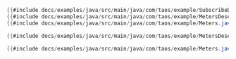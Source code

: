 ```java
{{#include docs/examples/java/src/main/java/com/taos/example/SubscribeDemo.java}}
{{#include docs/examples/java/src/main/java/com/taos/example/MetersDeserializer.java}}
{{#include docs/examples/java/src/main/java/com/taos/example/Meters.java}}
```
```java
{{#include docs/examples/java/src/main/java/com/taos/example/MetersDeserializer.java}}
```
```java
{{#include docs/examples/java/src/main/java/com/taos/example/Meters.java}}
```
